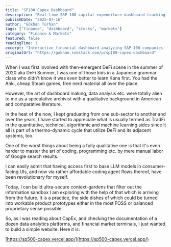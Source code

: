 ```yaml
---
title: "SP100 Capex Dashboard"
description: "Real-time S&P 100 capital expenditure dashboard tracking major US equities capex data over 10 years. Built with Claude Code for instant financial analysis and investment research visualization."
publishDate: "2025-07-16"
author: "Gökhan Turhan"
tags: ["finance", "dashboard", "stocks", "markets"]
category: "Finance & Markets"
featured: false
readingTime: 1
excerpt: "Interactive financial dashboard analyzing S&P 100 companies' capital expenditure trends over the past 10 years. A practical tool for investment research and tracking major US equities capex patterns for financial analysis."
originalUrl: "https://gokhan.substack.com/p/sp100-capex-dashboard"
---
```


When I was first involved with then-emergent DeFi scene in the summer of 2020 aka DeFi Summer, I was one of those kids in a Japanese grammar class who didn't know it was even better to learn Kana first. You had the Anki, cheap Steam games, free nerd material all over the place.

However, the art of dashboard making, data analysis etc. were totally alien to me as a speculative archivist with a qualitative background in American and comparative literature.

In the heat of the now, I kept graduating from one sub-sector to another and over the years, I have started to appreciate what is usually termed as TradFi in the quantitative, technical, algorithmic and machine learning sides since it all is part of a thermo-dynamic cycle that utilize DeFi and its adjacent systems, too.

One of the worst things about being a fully qualitative one is that it's even harder to master the art of coding, programming etc. by mere manual labor of Google search results.

I can easily admit that having access first to base LLM models in consumer-facing UIs, and now via rather affordable coding agent flows thereof, have been revolutionary for myself.

Today, I can build ultra-secure context-gardens that filter out the information sandbox I am exploring with the help of that which is arriving from the future. It is a practice, the side dishes of which could be turned into workable product prototypes either in the most FOSS or balanced proprietary sense possible.

So, as I was reading about CapEx, and checking the documentation of a dozen data analytics platforms, and financial market terminals, I just wanted to build a simple website. Here it is:

[https://sp500-capex.vercel.app/](https://sp500-capex.vercel.app/)